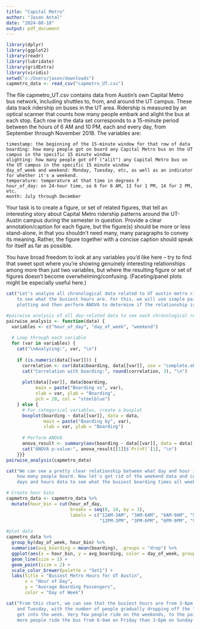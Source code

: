 ---
title: "Capital Metro"
author: "Jason Antal"
date: "2024-08-18"
output: pdf_document
---

```{r setup, include=FALSE}
library(dplyr)
library(ggplot2)
library(readr)
library(lubridate)
library(gridExtra)
library(viridis)
setwd("c:/Users/jason/downloads")
capmetro_data <- read_csv("capmetro_UT.csv")
```

The file capmetro_UT.csv contains data from Austin's own Capital Metro bus network, including shuttles to, from, and around the UT campus. These data track ridership on buses in the UT area. Ridership is measured by an optical scanner that counts how many people embark and alight the bus at each stop. Each row in the data set corresponds to a 15-minute period between the hours of 6 AM and 10 PM, each and every day, from September through November 2018. The variables are:

    timestamp: the beginning of the 15-minute window for that row of data
    boarding: how many people got on board any Capital Metro bus on the UT campus in the specific 15 minute window
    alighting: how many people got off ("alit") any Capital Metro bus on the UT campus in the specific 15 minute window
    day_of_week and weekend: Monday, Tuesday, etc, as well as an indicator for whether it's a weekend.
    temperature: temperature at that time in degrees F
    hour_of_day: on 24-hour time, so 6 for 6 AM, 13 for 1 PM, 14 for 2 PM, etc.
    month: July through December

Your task is to create a figure, or set of related figures, that tell an interesting story about Capital Metro ridership patterns around the UT-Austin campus during the semester in question. Provide a clear annotation/caption for each figure, but the figure(s) should be more or less stand-alone, in that you shouldn't need many, many paragraphs to convey its meaning. Rather, the figure together with a concise caption should speak for itself as far as possible.

You have broad freedom to look at any variables you'd like here -- try to find that sweet spot where you're showing genuinely interesting relationships among more than just two variables, but where the resulting figure or set of figures doesn't become overwhelming/confusing. (Faceting/panel plots might be especially useful here.)

```{r}
cat("Let's analyze all chronological data related to UT austin metro ridership
    to see what the busiest hours are. For this, we will use simple pairwise
    plotting and then perform ANOVA to determine if the relationship is signficant.")

#pairwise analysis of all day-related data to see each chronological relationship
pairwise_analysis <- function(data) {
  variables <- c("hour_of_day", "day_of_week", "weekend")
  
  # Loop through each variable
  for (var in variables) {
    cat("\nAnalyzing:", var, "\n")
    
    if (is.numeric(data[[var]])) {
      correlation <- cor(data$boarding, data[[var]], use = "complete.obs")
      cat("Correlation with boarding:", round(correlation, 3), "\n")
      
      plot(data[[var]], data$boarding, 
           main = paste("Boarding vs", var),
           xlab = var, ylab = "Boarding",
           pch = 20, col = "steelblue")
    } else {
      # For categorical variables, create a boxplot
      boxplot(boarding ~ data[[var]], data = data,
              main = paste("Boarding by", var),
              xlab = var, ylab = "Boarding")
      
      # Perform ANOVA
      anova_result <- summary(aov(boarding ~ data[[var]], data = data))
      cat("ANOVA p-value:", anova_result[[1]]$`Pr(>F)`[1], "\n")
    }}}
pairwise_analysis(capmetro_data)

cat("We can see a pretty clear relationship between what day and hour it is and
    how many people board. Now let's get rid of the weekend data and combine the 
    days and hours data to see what the busiest boarding times all week are.")

# Create hour bins
capmetro_data <- capmetro_data %>%
  mutate(hour_bin = cut(hour_of_day, 
                        breaks = seq(0, 24, by = 3),
                        labels = c("12AM-3AM", "3AM-6AM", "6AM-9AM", "9AM-12PM", 
                                   "12PM-3PM", "3PM-6PM", "6PM-9PM", "9PM-12AM")))

```
``` {r}

#plot data
capmetro_data %>%
  group_by(day_of_week, hour_bin) %>%
  summarise(avg_boarding = mean(boarding), .groups = "drop") %>%
  ggplot(aes(x = hour_bin, y = avg_boarding, color = day_of_week, group = day_of_week)) +
  geom_line(size = 1) +
  geom_point(size = 2) +
  scale_color_brewer(palette = "Set1") +
  labs(title = "Busiest Metro Hours for UT Austin",
       x = "Hour of Day", 
       y = "Average Boarding Passengers",
       color = "Day of Week")

cat("From this chart, we can see that the busiest hours are from 3-6pm on Monday 
    and Tuesday, with the number of people gradually dropping off the later you
    get into the week. Very few people ride on the weekends, to the point that 
    more people ride the bus from 6-9am on Friday than 3-6pm on Sunday.")
```